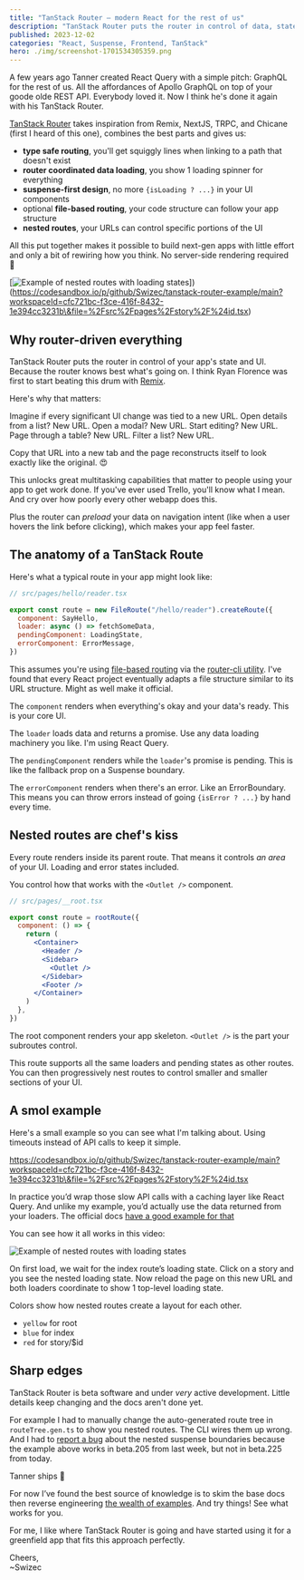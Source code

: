 ```yaml
---
title: "TanStack Router – modern React for the rest of us"
description: "TanStack Router puts the router in control of data, state, and UI and it's ... really good."
published: 2023-12-02
categories: "React, Suspense, Frontend, TanStack"
hero: ./img/screenshot-1701534305359.png
---
```


A few years ago Tanner created React Query with a simple pitch: GraphQL for the rest of us. All the affordances of Apollo GraphQL on top of your goode olde REST API. Everybody loved it. Now I think he's done it again with his TanStack Router.

[TanStack Router](https://tanstack.com/router/v1) takes inspiration from Remix, NextJS, TRPC, and Chicane (first I heard of this one), combines the best parts and gives us:

- **type safe routing**, you'll get squiggly lines when linking to a path that doesn't exist
- **router coordinated data loading**, you show 1 loading spinner for everything
- **suspense-first design**, no more `{isLoading ? ...}` in your UI components
- optional **file-based routing**, your code structure can follow your app structure
- **nested routes**, your URLs can control specific portions of the UI

All this put together makes it possible to build next-gen apps with little effort and only a bit of rewiring how you think. No server-side rendering required 🤘

\[![Example of nested routes with loading states](./img/Example-of-nested-routes-with-loading-states-g2hbhd.gif)])(https://codesandbox.io/p/github/Swizec/tanstack-router-example/main?workspaceId=cfc721bc-f3ce-416f-8432-1e394cc3231b\&file=%2Fsrc%2Fpages%2Fstory%2F%24id.tsx)

## Why router-driven everything

TanStack Router puts the router in control of your app's state and UI. Because the router knows best what's going on. I think Ryan Florence was first to start beating this drum with [Remix](https://remix.run).

Here's why that matters:

Imagine if every significant UI change was tied to a new URL. Open details from a list? New URL. Open a modal? New URL. Start editing? New URL. Page through a table? New URL. Filter a list? New URL.

Copy that URL into a new tab and the page reconstructs itself to look exactly like the original. 😍

This unlocks great multitasking capabilities that matter to people using your app to get work done. If you've ever used Trello, you'll know what I mean. And cry over how poorly every other webapp does this.

Plus the router can _preload_ your data on navigation intent (like when a user hovers the link before clicking), which makes your app feel faster.

## The anatomy of a TanStack Route

Here's what a typical route in your app might look like:

```jsx
// src/pages/hello/reader.tsx

export const route = new FileRoute("/hello/reader").createRoute({
  component: SayHello,
  loader: async () => fetchSomeData,
  pendingComponent: LoadingState,
  errorComponent: ErrorMessage,
})
```

This assumes you're using [file-based routing](https://tanstack.com/router/v1/docs/examples/react/file-based-routes) via the [router-cli utility](https://tanstack.com/router/v1/docs/api/router-cli). I've found that every React project eventually adapts a file structure similar to its URL structure. Might as well make it official.

The `component` renders when everything's okay and your data's ready. This is your core UI.

The `loader` loads data and returns a promise. Use any data loading machinery you like. I'm using React Query.

The `pendingComponent` renders while the `loader`'s promise is pending. This is like the fallback prop on a Suspense boundary.

The `errorComponent` renders when there's an error. Like an ErrorBoundary. This means you can throw errors instead of going `{isError ? ...}` by hand every time.

## Nested routes are chef's kiss

Every route renders inside its parent route. That means it controls _an area_ of your UI. Loading and error states included.

You control how that works with the `<Outlet />` component.

```jsx
// src/pages/__root.tsx

export const route = rootRoute({
  component: () => {
    return (
      <Container>
        <Header />
        <Sidebar>
          <Outlet />
        </Sidebar>
        <Footer />
      </Container>
    )
  },
})
```

The root component renders your app skeleton. `<Outlet />` is the part your subroutes control.

This route supports all the same loaders and pending states as other routes. You can then progressively nest routes to control smaller and smaller sections of your UI.

## A smol example

Here's a small example so you can see what I'm talking about. Using timeouts instead of API calls to keep it simple.

https://codesandbox.io/p/github/Swizec/tanstack-router-example/main?workspaceId=cfc721bc-f3ce-416f-8432-1e394cc3231b\&file=%2Fsrc%2Fpages%2Fstory%2F%24id.tsx

In practice you’d wrap those slow API calls with a caching layer like React Query. And unlike my example, you’d actually use the data returned from your loaders. The official docs [have a good example for that](https://tanstack.com/router/v1/docs/examples/react/deferred-data?file=src%2Fmain.tsx)

You can see how it all works in this video:

![Example of nested routes with loading states](./img/Example-of-nested-routes-with-loading-states-j3aib4.gif)

On first load, we wait for the index route’s loading state. Click on a story and you see the nested loading state. Now reload the page on this new URL and both loaders coordinate to show 1 top-level loading state.

Colors show how nested routes create a layout for each other.

- `yellow` for root
- `blue` for index
- `red` for story/$id

## Sharp edges

TanStack Router is beta software and under _very_ active development. Little details keep changing and the docs aren't done yet.

For example I had to manually change the auto-generated route tree in `routeTree.gen.ts` to show you nested routes. The CLI wires them up wrong. And I had to [report a bug](https://github.com/TanStack/router/issues/831) about the nested suspense boundaries because the example above works in beta.205 from last week, but not in beta.225 from today.

Tanner ships 🤘

For now I’ve found the best source of knowledge is to skim the base docs then reverse engineering [the wealth of examples](https://tanstack.com/router/v1/docs/examples/react/quickstart). And try things! See what works for you.

For me, I like where TanStack Router is going and have started using it for a greenfield app that fits this approach perfectly.

Cheers,<br />
\~Swizec
